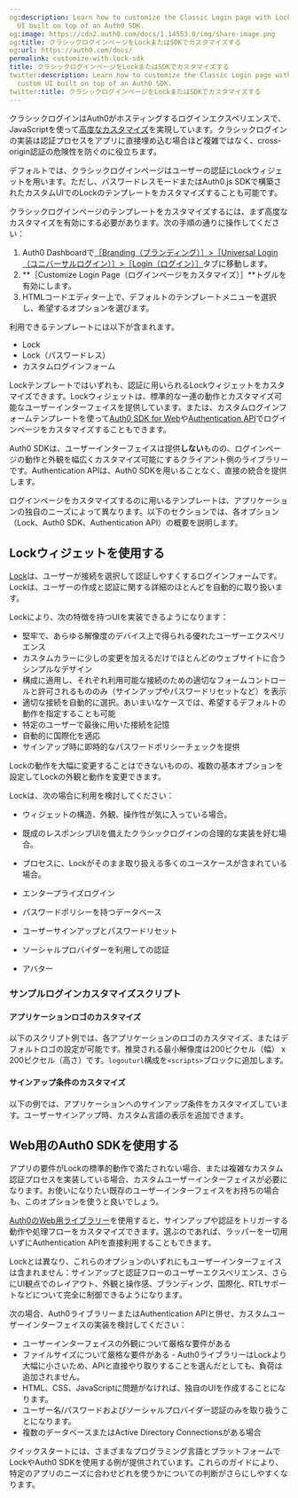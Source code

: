 ```yaml
---
og:description: Learn how to customize the Classic Login page with Lock or a custom
  UI built on top of an Auth0 SDK.
og:image: https://cdn2.auth0.com/docs/1.14553.0/img/share-image.png
og:title: クラシックログインページをLockまたはSDKでカスタマイズする
og:url: https://auth0.com/docs/
permalink: customize-with-lock-sdk
title: クラシックログインページをLockまたはSDKでカスタマイズする
twitter:description: Learn how to customize the Classic Login page with Lock or a
  custom UI built on top of an Auth0 SDK.
twitter:title: クラシックログインページをLockまたはSDKでカスタマイズする
---
```


クラシックログインはAuth0がホスティングするログインエクスペリエンスで、JavaScriptを使って[高度なカスタマイズ](/brand-and-customize/customization-classic)を実現しています。クラシックログインの実装は認証プロセスをアプリに直接埋め込む場合ほど複雑ではなく、cross-origin認証の危険性を防ぐのに役立ちます。

デフォルトでは、クラシックログインページはユーザーの認証にLockウィジェットを用います。ただし、パスワードレスモードまたはAuth0.js SDKで構築されたカスタムUIでのLockのテンプレートをカスタマイズすることも可能です。

クラシックログインページのテンプレートをカスタマイズするには、まず高度なカスタマイズを有効にする必要があります。次の手順の通りに操作してください：

1. Auth0 Dashboardで[［Branding（ブランディング）］>［Universal Login（ユニバーサルログイン）］>［Login（ログイン）］](https://manage.auth0.com/#/login_page)タブに移動します。
2. **［Customize Login Page（ログインページをカスタマイズ）］**トグルを有効にします。
3. HTMLコードエディター上で、デフォルトのテンプレートメニューを選択し、希望するオプションを選びます。

利用できるテンプレートには以下が含まれます。

* Lock
* Lock（パスワードレス）
* カスタムログインフォーム

Lockテンプレートではいずれも、認証に用いられるLockウィジェットをカスタマイズできます。Lockウィジェットは、標準的な一連の動作とカスタマイズ可能なユーザーインターフェイスを提供しています。または、カスタムログインフォームテンプレートを使って[Auth0 SDK for Web](/libraries/auth0js)や[Authentication API](/api/authentication)でログインページをカスタマイズすることもできます。

Auth0 SDKは、ユーザーインターフェイスは提供**しない**ものの、ログインページの動作と外観を幅広くカスタマイズ可能にするクライアント側のライブラリーです。Authentication APIは、Auth0 SDKを用いることなく、直接の統合を提供します。

ログインページをカスタマイズするのに用いるテンプレートは、アプリケーションの独自のニーズによって異なります。以下のセクションでは、各オプション（Lock、Auth0 SDK、Authentication API）の概要を説明します。

## Lockウィジェットを使用する

[Lock](/libraries/lock)は、ユーザーが接続を選択して認証しやすくするログインフォームです。Lockは、ユーザーの作成と認証に関する詳細のほとんどを自動的に取り扱います。

Lockにより、次の特徴を持つUIを実装できるようになります：

* 堅牢で、あらゆる解像度のデバイス上で得られる優れたユーザーエクスペリエンス
* カスタムカラーに少しの変更を加えるだけでほとんどのウェブサイトに合うシンプルなデザイン
* 構成に適用し、それぞれ利用可能な接続のための適切なフォームコントロールと許可されるもののみ（サインアップやパスワードリセットなど）を表示
* 適切な接続を自動的に選択。あいまいなケースでは、希望するデフォルトの動作を指定することも可能
* 特定のユーザーで最後に用いた接続を記憶
* 自動的に国際化を適応
* サインアップ時に即時的なパスワードポリシーチェックを提供

Lockの動作を大幅に変更することはできないものの、複数の基本オプションを設定してLockの外観と動作を変更できます。

Lockは、次の場合に利用を検討してください：

* ウィジェットの構造、外観、操作性が気に入っている場合。
* 既成のレスポンシブUIを備えたクラシックログインの合理的な実装を好む場合。
* プロセスに、Lockがそのまま取り扱える多くのユースケースが含まれている場合。

* エンタープライズログイン
* パスワードポリシーを持つデータベース
* ユーザーサインアップとパスワードリセット
* ソーシャルプロバイダーを利用しての認証
* アバター

### サンプルログインカスタマイズスクリプト

#### アプリケーションロゴのカスタマイズ

以下のスクリプト例では、各アプリケーションのロゴのカスタマイズ、またはデフォルトロゴの設定が可能です。推奨される最小解像度は200ピクセル（幅） x 200ピクセル（高さ）です。`logouturl`構成を`<scripts>`ブロックに追加します。



#### サインアップ条件のカスタマイズ

以下の例では、アプリケーションへのサインアップ条件をカスタマイズしています。ユーザーサインアップ時、カスタム言語の表示を追加できます。



## Web用のAuth0 SDKを使用する

アプリの要件がLockの標準的動作で満たされない場合、または複雑なカスタム認証プロセスを実装している場合、カスタムユーザーインターフェイスが必要になります。お使いになりたい既存のユーザーインターフェイスをお持ちの場合も、このオプションを使うと良いでしょう。

[Auth0のWeb用ライブラリー](/libraries/auth0js)を使用すると、サインアップや認証をトリガーする動作や処理フローをカスタマイズできます。選ぶのであれば、ラッパーを一切用いずにAuthentication APIを直接利用することもできます。

Lockとは異なり、これらのオプションのいずれにもユーザーインターフェイスは含まれません：サインアップと認証フローのユーザーエクスペリエンス、さらにUI観点でのレイアウト、外観と操作感、ブランディング、国際化、RTLサポートなどについて完全に制御できるようになります。

次の場合、Auth0ライブラリーまたはAuthentication APIと併せ、カスタムユーザーインターフェイスの実装を検討してください：

* ユーザーインターフェイスの外観について厳格な要件がある
* ファイルサイズについて厳格な要件がある - Auth0ライブラリーはLockより大幅に小さいため、APIと直接やり取りすることを選んだとしても、負荷は追加されません。
* HTML、CSS、JavaScriptに問題がなければ、独自のUIを作成することになります。
* ユーザー名/パスワードおよびソーシャルプロバイダー認証のみを取り扱うことになります。
* 複数のデータベースまたはActive Directory Connectionsがある場合

クイックスタートには、さまざまなプログラミング言語とプラットフォームでLockやAuth0 SDKを使用する例が提供されています。これらのガイドにより、特定のアプリのニーズに合わせどれを使うかについての判断がさらにしやすくなります。